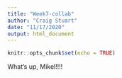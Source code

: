 ```yaml
---
title: "Week7-collab"
author: "Craig Stuart"
date: "11/17/2020"
output: html_document
---
```


```r
knitr::opts_chunk$set(echo = TRUE)
```

What's up, Mikel!!!!
